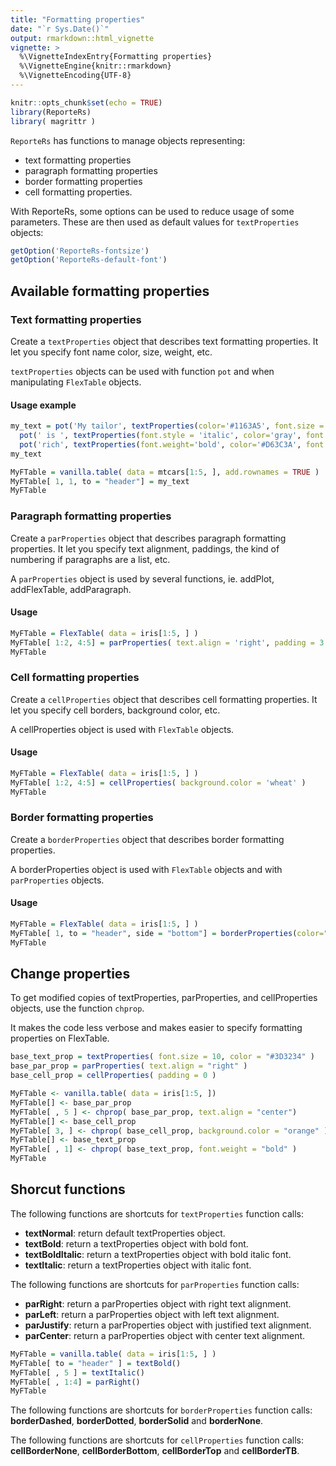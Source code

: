```yaml
---
title: "Formatting properties"
date: "`r Sys.Date()`"
output: rmarkdown::html_vignette
vignette: >
  %\VignetteIndexEntry{Formatting properties}
  %\VignetteEngine{knitr::rmarkdown}
  %\VignetteEncoding{UTF-8}
---
```


```r
knitr::opts_chunk$set(echo = TRUE)
library(ReporteRs)
library( magrittr )
```

`ReporteRs` has functions to manage objects representing:

* text formatting properties
* paragraph formatting properties
* border formatting properties
* cell formatting properties.

With ReporteRs, some options can be used to reduce usage of some parameters. These are 
then used as default values for `textProperties` objects:

```r
getOption('ReporteRs-fontsize')
getOption('ReporteRs-default-font')
```

## Available formatting properties

### Text formatting properties

Create a `textProperties` object that describes text formatting properties. It
let you specify font name color, size, weight, etc.

`textProperties` objects can be used with function `pot` and when manipulating `FlexTable` objects.

#### Usage example

```r
my_text = pot('My tailor', textProperties(color='#1163A5', font.size = 10) ) +
  pot(' is ', textProperties(font.style = 'italic', color='gray', font.size = 12) ) +
  pot('rich', textProperties(font.weight='bold', color='#D63C3A', font.size = 10) )
my_text

MyFTable = vanilla.table( data = mtcars[1:5, ], add.rownames = TRUE )
MyFTable[ 1, 1, to = "header"] = my_text
MyFTable

```

### Paragraph formatting properties

Create a `parProperties` object that describes paragraph formatting properties.
It let you specify text alignment, paddings, the kind of numbering if paragraphs are a list, etc.

A `parProperties` object is used by several functions, ie. addPlot, addFlexTable, addParagraph.

#### Usage

```r
MyFTable = FlexTable( data = iris[1:5, ] )
MyFTable[ 1:2, 4:5] = parProperties( text.align = 'right', padding = 3 )
MyFTable
```


### Cell formatting properties

Create a `cellProperties` object that describes cell formatting properties.
It let you specify cell borders, background color, etc.

A cellProperties object is used with `FlexTable` objects.

#### Usage

```r
MyFTable = FlexTable( data = iris[1:5, ] )
MyFTable[ 1:2, 4:5] = cellProperties( background.color = 'wheat' )
MyFTable
```


### Border formatting properties

Create a `borderProperties` object that describes border formatting properties.

A borderProperties object is used with `FlexTable` objects and with `parProperties`
objects.

#### Usage

```r
MyFTable = FlexTable( data = iris[1:5, ] )
MyFTable[ 1, to = "header", side = "bottom"] = borderProperties(color="orange", style="solid", width=4)
MyFTable
```


## Change properties

To get modified copies of textProperties, parProperties, and cellProperties objects,
use the function `chprop`.

It makes the code less verbose and makes easier to specify formatting properties on FlexTable.

```r
base_text_prop = textProperties( font.size = 10, color = "#3D3234" )
base_par_prop = parProperties( text.align = "right" )
base_cell_prop = cellProperties( padding = 0 )

MyFTable <- vanilla.table( data = iris[1:5, ])
MyFTable[] <- base_par_prop
MyFTable[ , 5 ] <- chprop( base_par_prop, text.align = "center")
MyFTable[] <- base_cell_prop
MyFTable[ 3, ] <- chprop( base_cell_prop, background.color = "orange" )
MyFTable[] <- base_text_prop
MyFTable[ , 1] <- chprop( base_text_prop, font.weight = "bold" )
MyFTable
```

## Shorcut functions

The following functions are shortcuts for `textProperties` function calls:

* **textNormal**: return default textProperties object.
* **textBold**: return a textProperties object with bold font.
* **textBoldItalic**: return a textProperties object with bold italic font.
* **textItalic**: return a textProperties object with italic font.

The following functions are shortcuts for `parProperties` function calls:

* **parRight**: return a parProperties object with right text alignment.
* **parLeft**: return a parProperties object with left text alignment.
* **parJustify**: return a parProperties object with justified text alignment.
* **parCenter**: return a parProperties object with center text alignment.

```r
MyFTable = vanilla.table( data = iris[1:5, ] )
MyFTable[ to = "header" ] = textBold()
MyFTable[ , 5 ] = textItalic()
MyFTable[ , 1:4] = parRight()
MyFTable
```

The following functions are shortcuts for `borderProperties` function calls: **borderDashed**,
**borderDotted**, **borderSolid** and **borderNone**.

The following functions are shortcuts for `cellProperties` function calls: **cellBorderNone**, **cellBorderBottom**, **cellBorderTop** and **cellBorderTB**.



